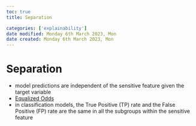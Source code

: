 ```yaml
---
toc: true
title: Separation

categories: ['explainability']
date modified: Monday 6th March 2023, Mon
date created: Monday 6th March 2023, Mon
---
```


# Separation


- model predictions are independent of the sensitive feature given the target variable
- [Equalized Odds](Equalized Odds.qmd)
- in classification models, the True Positive (TP) rate and the False Positive (FP) rate are the same in all the subgroups within the sensitive feature



